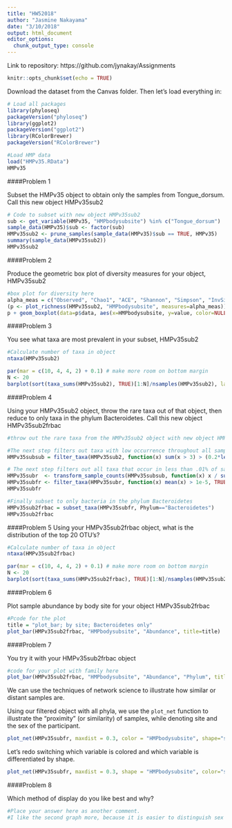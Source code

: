 ```yaml
---
title: "HW52018"
author: "Jasmine Nakayama"
date: "3/10/2018"
output: html_document
editor_options: 
  chunk_output_type: console
---
```

Link to repository: https://github.com/jynakay/Assignments

```r
knitr::opts_chunk$set(echo = TRUE)
```

Download the dataset from the Canvas folder. Then let's load everything in:

```r

# Load all packages
library(phyloseq)
packageVersion("phyloseq")
library(ggplot2) 
packageVersion("ggplot2")
library(RColorBrewer)
packageVersion("RColorBrewer")

#Load HMP data
load("HMPv35.RData")
HMPv35
```
####Problem 1

Subset the HMPv35 object to obtain only the samples from Tongue_dorsum. Call this new object HMPv35sub2

```r
# Code to subset with new object HMPv35sub2
sub <- get_variable(HMPv35, "HMPbodysubsite") %in% c("Tongue_dorsum")
sample_data(HMPv35)$sub <- factor(sub)
HMPv35sub2 <- prune_samples(sample_data(HMPv35)$sub == TRUE, HMPv35)
summary(sample_data(HMPv35sub2))
HMPv35sub2
```

####Problem 2

Produce the geometric box plot of diversity measures for your object, HMPv35sub2
```r
#box plot for diversity here
alpha_meas = c("Observed", "Chao1", "ACE", "Shannon", "Simpson", "InvSimpson")
(p <- plot_richness(HMPv35sub2, "HMPbodysubsite", measures=alpha_meas))
p + geom_boxplot(data=p$data, aes(x=HMPbodysubsite, y=value, color=NULL), alpha=0.1)
```

####Problem 3

You see what taxa are most prevalent in your subset, HMPv35sub2

```r
#Calculate number of taxa in object
ntaxa(HMPv35sub2)

par(mar = c(10, 4, 4, 2) + 0.1) # make more room on bottom margin
N <- 20
barplot(sort(taxa_sums(HMPv35sub2), TRUE)[1:N]/nsamples(HMPv35sub2), las=2)

```

####Problem 4

Using your HMPv35sub2 object, throw the rare taxa out of that object, then reduce to only taxa in the phylum Bacteroidetes. Call this new object HMPv35sub2frbac 

```r

#throw out the rare taxa from the HMPv35sub2 object with new object HMPv35sub2frbac

#The next step filters out taxa with low occurrence throughout all samples
HMPv35subsub = filter_taxa(HMPv35sub2, function(x) sum(x > 3) > (0.2*length(x)), TRUE)

# The next step filters out all taxa that occur in less than .01% of samples
HMPv35subr  <- transform_sample_counts(HMPv35subsub, function(x) x / sum(x) )
HMPv35subfr <- filter_taxa(HMPv35subr, function(x) mean(x) > 1e-5, TRUE)
HMPv35subfr

#Finally subset to only bacteria in the phylum Bacteroidetes
HMPv35sub2frbac = subset_taxa(HMPv35subfr, Phylum=="Bacteroidetes")
HMPv35sub2frbac
```

####Problem 5
Using your HMPv35sub2frbac object, what is the distribution of the top 20 OTU's?

```r
#Calculate number of taxa in object
ntaxa(HMPv35sub2frbac)

par(mar = c(10, 4, 4, 2) + 0.1) # make more room on bottom margin
N <- 20
barplot(sort(taxa_sums(HMPv35sub2frbac), TRUE)[1:N]/nsamples(HMPv35sub2frbac), las=2)

```

####Problem 6

Plot sample abundance by body site for your object HMPv35sub2frbac

```r
#Pcode for the plot
title = "plot_bar; by site; Bacteroidetes only"
plot_bar(HMPv35sub2frbac, "HMPbodysubsite", "Abundance", title=title)

```


####Problem 7

You try it with your HMPv35sub2frbac object

```r

#code for your plot with family here
plot_bar(HMPv35sub2frbac, "HMPbodysubsite", "Abundance", "Phylum", title=title)

```


We can use the techniques of network science to illustrate how similar or distant samples are.

Using our filtered object with all phyla, we use the `plot_net` function to illustrate the "proximity" (or similarity) of samples, while denoting site and the sex of the participant.

```r
plot_net(HMPv35subfr, maxdist = 0.3, color = "HMPbodysubsite", shape="sex")
```

Let's redo switching which variable is colored and which variable is differentiated by shape.

```r
plot_net(HMPv35subfr, maxdist = 0.3, shape = "HMPbodysubsite", color="sex")
```
####Problem 8

Which method of display do you like best and why?

```r

#Place your answer here as another comment.
#I like the second graph more, because it is easier to distinguish sex by color rather than by shape. There is higher contrast between the differences.

```
